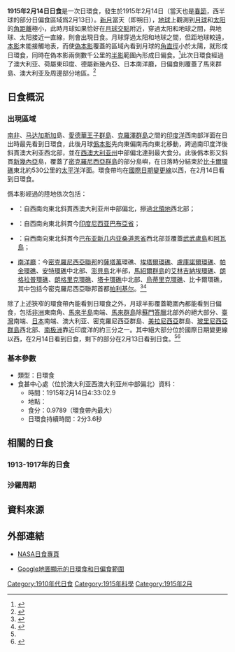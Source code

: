{{NoteTA
|G1=Toponym
}}
{{Infobox Solar eclipse
| Year        = 1915
| Month       = 2
| Day         = 14
| Type        = 日環食
| Image       = SE1915Feb14A.png
| Image size  = 200px
| Image intro = 1915年2月14日日環食路徑圖
  <!--   日食資料   -->
| Gamma       = -0.2024
| Mag         = 0.9789
| Saros       = 129
| Saros total = 80
| Saros seq   = 46
  <!--     食甚     -->
| Duration    = 2分3.6秒
| Location    = [[澳大利亚|澳大利亚]][[西澳大利亚州|西澳大利亚州]]中部偏北
| Coords      = {{coord|24|2.8|S|120|44.8|E}}
| Width       = 76.6公里
  <!--   開始時間   -->
| Partial     = 
| Start type  = 
| Centre      = 
| Greatest    = 4:33:02.9
  <!--     倒數     -->
| hour        = 4
| minute      = 33
| second      = 2.9
| Duration_s  = 
}}
'''1915年2月14日日食'''是一次日環食，發生於1915年2月14日（當天也是[[春節|春節]]，西半球的部分日偏食區域爲2月13日）。[[新月|新月]]當天（即朔日），[[地球|地球]]上觀測到[[月球|月球]]和[[太阳|太阳]]的[[角距離|角距離]]極小，此時月球如果恰好在[[月球交點|月球交點]]附近，穿過太阳和地球之間，與地球、太阳接近一直線，則會出現日食。月球穿過太阳和地球之間，但距地球較遠，[[本影|本影]]未能接觸地表，而使[[偽本影|偽本影]]覆蓋的區域內看到月球的[[角直徑|角直徑]]小於太陽，就形成日環食，同時在偽本影兩側數千公里的[[半影|半影]]範圍內形成日偏食。<ref name="astron">{{cite web|author=樊忠玉|title=日（月）食|url=http://www.astron.ac.cn/bencandy-51-1630-1.htm|publisher=中国天文科普网|accessdate=2016-04-02|archive-date=2014-09-17|archive-url=https://web.archive.org/web/20140917080048/http://www.astron.ac.cn/bencandy-51-1630-1.htm|dead-url=no}}</ref>此次日環食經過了澳大利亚、荷屬東印度、德屬新幾內亞、日本南洋廳，日偏食則覆蓋了馬來群島、澳大利亚及周邊部分地區。<ref name="NASAGIF">{{cite web|author=Fred Espenak|title=Annular Solar Eclipse of 1915 Feb 14|url=http://eclipse.gsfc.nasa.gov/SEplot/SEplot1901/SE1915Feb14A.GIF|publisher=NASA Eclipse Web Site|accessdate=2016-04-02|archive-date=2020-10-23|archive-url=https://web.archive.org/web/20201023105202/https://eclipse.gsfc.nasa.gov/SEplot/SEplot1901/SE1915Feb14A.GIF|dead-url=no}}{{en}}</ref>

== 日食概況 ==
=== 出現區域 ===
[[南非聯邦|南非]]、[[马达加斯加|马达加斯加]]島、[[愛德華王子群島|愛德華王子群島]]、[[克羅澤群島|克羅澤群島]]之間的[[印度洋|印度洋]]西南部洋面在日出時最先看到日環食，此後月球[[僞本影|僞本影]]先向東偏南再向東北移動，跨過南印度洋後斜貫澳大利亚西北部，並在[[西澳大利亚州|西澳大利亚州]]中部偏北達到最大食分。此後僞本影又斜貫[[新幾內亞|新幾內亞]]島，覆蓋了[[密克羅尼西亞群島|密克羅尼西亞群島]]的部分島嶼，在日落時分結束於[[比卡爾環礁|比卡爾環礁]]東北約530公里的[[太平洋|太平洋]]洋面。環食帶均在[[國際日期變更線|國際日期變更線]]以西，在2月14日看到日環食。

僞本影經過的陸地依次包括：
*{{AUS}}：自西南向東北斜貫西澳大利亚州中部偏北，擦過[[北領地|北領地]]西北部；
*{{flag|DEI}}：自西南向東北斜貫今[[印度尼西亚|印度尼西亚]][[巴布亞省|巴布亞省]]；
*{{flag|German New Guinea}}：自西南向東北斜貫今[[巴布亚新几内亚|巴布亚新几内亚]][[桑道恩省|桑道恩省]]西北部並覆蓋[[武武盧島|武武盧島]]和[[阿瓦島|阿瓦島]]；
*{{JPN-EMP}}[[南洋廳|南洋廳]]：今[[密克羅尼西亞聯邦|密克羅尼西亞聯邦]]的[[薩塔萬|薩塔萬]]環礁、[[埃塔爾環礁|埃塔爾環礁]]、[[盧庫諾爾環礁|盧庫諾爾環礁]]、[[帕金環礁|帕金環礁]]、[[安特環礁|安特環礁]]中北部、[[澎貝島|澎貝島]]北半部，[[馬紹爾群島|馬紹爾群島]]的[[艾林吉納埃環礁|艾林吉納埃環礁]]、[[朗格拉普環礁|朗格拉普環礁]]、[[朗格里克環礁|朗格里克環礁]]、[[塔卡環礁|塔卡環礁]]中北部、[[烏蒂里克環礁|烏蒂里克環礁]]、比卡爾環礁，其中包括今密克羅尼西亞聯邦首都[[帕利基尔|帕利基尔]]。<ref>{{cite web|author=Fred Espenak|title=Annular Solar Eclipse of 1915 Feb 14 - Google Maps and Solar Eclipse Paths|url=http://eclipse.gsfc.nasa.gov/SEgoogle/SEgoogle1901/SE1915Feb14Agoogle.html|publisher=NASA Eclipse Web Site|accessdate=2016-04-02|archive-date=2020-10-20|archive-url=https://web.archive.org/web/20201020145321/https://eclipse.gsfc.nasa.gov/SEgoogle/SEgoogle1901/SE1915Feb14Agoogle.html|dead-url=no}}{{en}}</ref><ref>{{cite web|author=Xavier M. Jubier|title=Eclipse Annulaire de Soleil du 14 février 1915 - Cartographie Interactive Google (1915 February 14 Annular Solar Eclipse - Interactive Google Map)|url=http://xjubier.free.fr/site_pages/solar_eclipses/xSE_GoogleMap3.php?Ecl=+19150214|accessdate=2016-04-02|archive-date=2017-03-27|archive-url=https://web.archive.org/web/20170327153940/http://xjubier.free.fr/site_pages/solar_eclipses/xSE_GoogleMap3.php?Ecl=+19150214|dead-url=no}}{{fr}}{{en}}</ref>

除了上述狹窄的環食帶內能看到日環食之外，月球半影覆蓋範圍內都能看到日偏食，包括[[非洲|非洲]]東南角、[[馬來半島|馬來半島]]南端、[[馬來群島|馬來群島]]除[[蘇門答臘|蘇門答臘]]北部外的絕大部分、[[台灣日治時期|臺灣]]南端、[[日本|日本]]南端、澳大利亚、密克羅尼西亞群島、[[美拉尼西亞|美拉尼西亞]]群島、[[玻里尼西亞群島|玻里尼西亞群島]]西北部、[[南极洲|南极洲]]靠近印度洋的約三分之一。其中絕大部分位於國際日期變更線以西，在2月14日看到日食，剩下的部分在2月13日看到日食。<ref name="NASAGIF"/><ref>{{cite web|author=Fred Espenak|title=Catalog of Solar Eclipses (1901 to 2000)|url=http://eclipse.gsfc.nasa.gov/SEcat5/SE1901-2000.html|publisher=NASA Eclipse Web Site|accessdate=2016-04-02|archive-date=2017-12-28|archive-url=https://web.archive.org/web/20171228100215/https://eclipse.gsfc.nasa.gov/SEcat5/SE1901-2000.html|dead-url=no}}{{en}}</ref>

=== 基本參數 ===
{{NoteUTC}}
* 類型：日環食
* 食甚中心處（位於澳大利亚西澳大利亚州中部偏北）資料：
** 時間：1915年2月14日4:33:02.9
** 地點：{{coord|24|2.8|S|120|44.8|E}}
** 食分：0.9789（環食帶內最大）
** 日環食持續時間：2分3.6秒

== 相關的日食 ==
=== 1913-1917年的日食 ===
{{Solar eclipse set 1913-1917}}

=== 沙羅周期 ===
{{Solar Saros series 129}}

== 資料來源 ==
{{reflist}}

== 外部連結 ==
{{日食主題}}
* [http://eclipse.gsfc.nasa.gov/solar.html NASA日食專頁]{{Wayback|url=http://eclipse.gsfc.nasa.gov/solar.html |date=20190108200537 }}{{en}}
{{Solar eclipse NASA reference|1901/SE1915Feb14A}}
* [http://xjubier.free.fr/site_pages/solar_eclipses/xSE_GoogleMap3.php?Ecl=+19150214 Google地圖顯示的日環食和日偏食範圍]{{Wayback|url=http://xjubier.free.fr/site_pages/solar_eclipses/xSE_GoogleMap3.php?Ecl=+19150214 |date=20170327153940 }}{{fr}}{{en}}

{{Solar eclipses
|nature=日環食
|previous=[[1914年8月21日日食|1914年8月21日日食]]|natureprevious=日全食
|previoussamenature=[[1914年2月25日日食|1914年2月25日日食]]
|next=[[1915年8月10日日食|1915年8月10日日食]]|naturenext=日環食
|nextsamenature=[[1915年8月10日日食|1915年8月10日日食]]
}}
{{日食}}

[[Category:1910年代日食|Category:1910年代日食]]
[[Category:1915年科學|Category:1915年科學]]
[[Category:1915年2月|Category:1915年2月]]